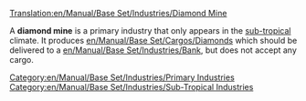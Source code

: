 [[Translation:en/Manual/Base Set/Industries/Diamond Mine]]

{{en/Manual/Base Set/Industries/Industries|image=en/Manual/Base Set/Industries/Diamondmine.png
|name=Diamond Mine
|climates=[[en/Manual/Climates#sub-tropical|Sub-tropical]]
|accepts=Nothing
|produces=[[en/Manual/Base Set/Cargos/Diamonds]]
}}
A '''diamond mine''' is a primary industry that only appears in the [[en/Manual/Climates#sub-tropical|sub-tropical]] climate. It produces [[en/Manual/Base Set/Cargos/Diamonds]] which should be delivered to a [[en/Manual/Base Set/Industries/Bank]], but does not accept any cargo. 

{{en/Manual/Base Set/Industries/Navbox Industries}}

[[Category:en/Manual/Base Set/Industries/Primary Industries]]
[[Category:en/Manual/Base Set/Industries/Sub-Tropical Industries]]